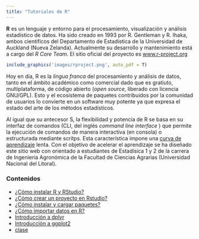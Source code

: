 ```yaml
---
title: "Tutoriales de R"
---
```


**R** es un lenguaje y entorno para el procesamiento, visualización y análisis estadístico de datos. Ha sido creado en 1993 por R. Gentleman y R. Ihaka, ambos científicos del Departamento de Estadística de la Universidad de Auckland (Nueva Zelanda). Actualmente su desarrollo y mantenimiento está a cargo del _R Core Team_. El sitio oficial del proyecto es [www.r-project.org](www.r-project.org)

```r
include_graphics('images/rproject.png', auto_pdf = T)
```

Hoy en día, R es la _lingua franca_ del procesamiento y análisis de datos, tanto en el ámbito académico como comercial dado que es gratiuto, multiplataforma, de código abierto (_open source_, liberado con licencia GNU/GPL). Esto y el ecosistema de paquetes contribuidos por la comunidad de usuarios lo convierte en un software muy potente ya que expresa el estado del arte de los métodos estadísticos. 

Al igual que su antecesor S, la flexibilidad y potencia de R se basa en su interfaz de comandos (CLI, del inglés _command line interface_ ) que permite la ejecución de comandos de manera interactiva (en consola) o estructurada mediante scritps. Esta característica impone una [curva de aprendizaje](https://es.wikipedia.org/wiki/Curva_de_aprendizaje) lenta. Con el objetivo de acelerar el aprendizaje se ha diseñado este sitio web con orientado a estudiantes de Estadísica 1 y 2 de la carrera de Ingenieria Agronómica de la Facultad de Ciencias Agrarias (Universidad Nacional del Litoral).

### Contenidos

- [¿Cómo instalar R y RStudio?](como_instalar_R_Rstudio.html)
- [¿Cómo crear un proyecto en Rstudio?](como_crear_proyecto_rstudio.html)
- [¿Cómo instalar y cargar paquetes?](como_instalar_y_cargar_paquetes.html)
- [¿Cómo importar datos en R?](como_importar_datos_en_R.html)
- [Introducción a dplyr](introduccion_a_dplyr.html)
- [Introducción a ggplot2](introduccion_a_ggplot2.html)
- [clase](02_Probabilidad.html)